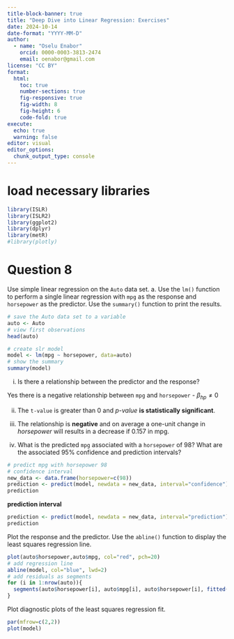 ```yaml
---
title-block-banner: true
title: "Deep Dive into Linear Regression: Exercises"
date: 2024-10-14
date-format: "YYYY-MM-D"
author: 
  - name: "Oselu Enabor"
    orcid: 0000-0003-3813-2474
    email: oenabor@gmail.com
license: "CC BY"
format: 
  html:
    toc: true
    number-sections: true
    fig-responsive: true
    fig-width: 8
    fig-height: 6
    code-fold: true
execute: 
  echo: true
  warning: false
editor: visual
editor_options:
  chunk_output_type: console
---
```

# load necessary libraries
```r
library(ISLR)
library(ISLR2)
library(ggplot2)
library(dplyr)
library(metR)
#library(plotly)
```

# Question 8 
Use simple linear regression on the `Auto` data set.
a. Use the `lm()` function to perform a single linear regression with `mpg` as the response and `horsepower` as the predictor. Use the `summary()` function to print the results. 

```r
# save the Auto data set to a variable
auto <- Auto
# view first observations
head(auto)
```
```r
# create slr model
model <- lm(mpg ~ horsepower, data=auto)
# show the summary
summary(model)
```
i. Is there a relationship between the predictor and the response?

Yes there is a negative relationship between `mpg` and `horsepower` - $\beta_{hp} \neq 0$ 

ii. The `t-value` is greater than 0 and *p-value* **is statistically significant**.

ii. The relationship is **negative** and on average a one-unit change in *horsepower* will results in a decrease if 0.157 in mpg.

iv. What is the predicted `mpg` associated with a `horsepower` of 98? What are the associated 95% confidence and prediction intervals?
```r
# predict mpg with horsepower 98
# confidence interval
new_data <- data.frame(horsepower=c(98))
prediction <- predict(model, newdata = new_data, interval="confidence")
prediction
```
**prediction interval** 
```r
prediction <- predict(model, newdata = new_data, interval="prediction")
prediction
```


Plot the response and the predictor. Use the `abline()` function to display the least squares regression line.
```r
plot(auto$horsepower,auto$mpg, col="red", pch=20)
# add regression line
abline(model, col="blue", lwd=2)
# add residuals as segments
for (i in 1:nrow(auto)){
  segments(auto$horsepower[i], auto$mpg[i], auto$horsepower[i], fitted(model)[i], col="gray", lty=2)
}
```

Plot diagnostic plots of the least squares regression fit. 
```r
par(mfrow=c(2,2))
plot(model)
```

